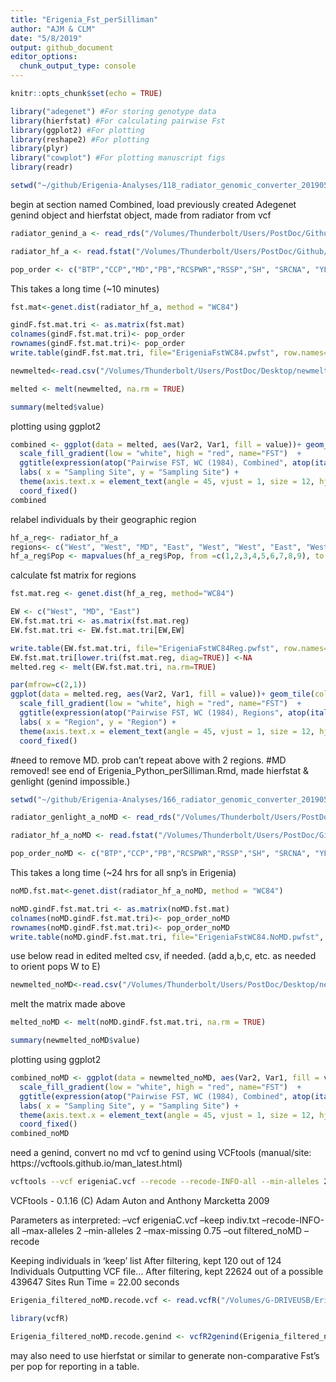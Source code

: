 ```yaml
---
title: "Erigenia_Fst_perSilliman"
author: "AJM & CLM"
date: "5/8/2019"
output: github_document
editor_options: 
  chunk_output_type: console
---
```


```r
knitr::opts_chunk$set(echo = TRUE)
```

```r
library("adegenet") #For storing genotype data
library(hierfstat) #For calculating pairwise Fst
library(ggplot2) #For plotting
library(reshape2) #For plotting
library(plyr)
library("cowplot") #For plotting manuscript figs
library(readr)
```
```r
setwd("~/github/Erigenia-Analyses/118_radiator_genomic_converter_20190508@1444")
```

begin at section named Combined, load previously created Adegenet genind object and hierfstat object, made from radiator from vcf

```r
radiator_genind_a <- read_rds("/Volumes/Thunderbolt/Users/PostDoc/Github/Erigenia-Analyses/118_radiator_genomic_converter_20190508@1444/radiator_genind_20190508@1445.RData")
```
```r
radiator_hf_a <- read.fstat("/Volumes/Thunderbolt/Users/PostDoc/Github/Erigenia-Analyses/a118_radiator_genomic_converter_20190508a1444/radiator_data_20190508a1444.dat", na.s = c("0","00","000","0000","00000","000000","NA"))
```
```r
pop_order <- c("BTP","CCP","MD","PB","RCSPWR","RSSP","SH", "SRCNA", "YF")
```
This takes a long time (~10 minutes)
```r
fst.mat<-genet.dist(radiator_hf_a, method = "WC84")
```
```r
gindF.fst.mat.tri <- as.matrix(fst.mat)
colnames(gindF.fst.mat.tri)<- pop_order
rownames(gindF.fst.mat.tri)<- pop_order
write.table(gindF.fst.mat.tri, file="ErigeniaFstWC84.pwfst", row.names=T,col.names=T)
```

```r
newmelted<-read.csv("/Volumes/Thunderbolt/Users/PostDoc/Desktop/newmelted.csv", sep=",", header=TRUE)
```

```r
melted <- melt(newmelted, na.rm = TRUE)
```
```r
summary(melted$value)
```
plotting using ggplot2
```r
combined <- ggplot(data = melted, aes(Var2, Var1, fill = value))+ geom_tile(color = "white")+ 
  scale_fill_gradient(low = "white", high = "red", name="FST")  +
  ggtitle(expression(atop("Pairwise FST, WC (1984), Combined", atop(italic("N = 124, L = 9,243"), ""))))+
  labs( x = "Sampling Site", y = "Sampling Site") + 
  theme(axis.text.x = element_text(angle = 45, vjust = 1, size = 12, hjust = 1),axis.text.y = element_text(size = 13)) + 
  coord_fixed()
combined
```
relabel individuals by their geographic region
```r
hf_a_reg<- radiator_hf_a
regions<- c("West", "West", "MD", "East", "West", "West", "East", "West", "East")
hf_a_reg$Pop <- mapvalues(hf_a_reg$Pop, from =c(1,2,3,4,5,6,7,8,9), to = regions)
```
calculate fst matrix for regions
```r
fst.mat.reg <- genet.dist(hf_a_reg, method="WC84")
```
```r
EW <- c("West", "MD", "East")
EW.fst.mat.tri <- as.matrix(fst.mat.reg)
EW.fst.mat.tri <- EW.fst.mat.tri[EW,EW]
```
```r
write.table(EW.fst.mat.tri, file="ErigeniaFstWC84Reg.pwfst", row.names=T, col.names=T)
EW.fst.mat.tri[lower.tri(fst.mat.reg, diag=TRUE)] <-NA
melted.reg <- melt(EW.fst.mat.tri, na.rm=TRUE)
```

```r
par(mfrow=c(2,1))
ggplot(data = melted.reg, aes(Var2, Var1, fill = value))+ geom_tile(color = "white")+ 
  scale_fill_gradient(low = "white", high = "red", name="FST")  +
  ggtitle(expression(atop("Pairwise FST, WC (1984), Regions", atop(italic("N = 124, L = 9,243"), ""))))+
  labs( x = "Region", y = "Region") + 
  theme(axis.text.x = element_text(angle = 45, vjust = 1, size = 12, hjust = 1),axis.text.y = element_text(size = 13)) + 
  coord_fixed()
```
#need to remove MD. prob can't repeat above with 2 regions. 
#MD removed! see end of Erigenia_Python_perSilliman.Rmd, made hierfstat & genlight (genind impossible.)
```r
setwd("~/github/Erigenia-Analyses/166_radiator_genomic_converter_20190513@1509")
```
```r
radiator_genlight_a_noMD <- read_rds("/Volumes/Thunderbolt/Users/PostDoc/Github/Erigenia-Analyses/a166_radiator_genomic_converter_20190513a1509/radiator_genlight_20190513a1614.RData")
```
```r
radiator_hf_a_noMD <- read.fstat("/Volumes/Thunderbolt/Users/PostDoc/Github/Erigenia-Analyses/a166_radiator_genomic_converter_20190513a1509/radiator_data_20190513a1509.dat", na.s = c("0","00","000","0000","00000","000000","NA"))
```
```r
pop_order_noMD <- c("BTP","CCP","PB","RCSPWR","RSSP","SH", "SRCNA", "YF")
```
This takes a long time (~24 hrs for all snp's in Erigenia)
```r
noMD.fst.mat<-genet.dist(radiator_hf_a_noMD, method = "WC84")
```
```r
noMD.gindF.fst.mat.tri <- as.matrix(noMD.fst.mat)
colnames(noMD.gindF.fst.mat.tri)<- pop_order_noMD
rownames(noMD.gindF.fst.mat.tri)<- pop_order_noMD
write.table(noMD.gindF.fst.mat.tri, file="ErigeniaFstWC84.NoMD.pwfst", row.names=T,col.names=T)
```
use below read in edited melted csv, if needed. (add a,b,c, etc. as needed to orient pops W to E)
```r
newmelted_noMD<-read.csv("/Volumes/Thunderbolt/Users/PostDoc/Desktop/newmelted_noMD.csv", sep=",", header=TRUE)
```
melt the matrix made above
```r
melted_noMD <- melt(noMD.gindF.fst.mat.tri, na.rm = TRUE)
```
```r
summary(newmelted_noMD$value)
```
plotting using ggplot2
```r
combined_noMD <- ggplot(data = newmelted_noMD, aes(Var2, Var1, fill = value))+ geom_tile(color = "white")+ 
  scale_fill_gradient(low = "white", high = "red", name="FST")  +
  ggtitle(expression(atop("Pairwise FST, WC (1984), Combined", atop(italic("N = 120, L = 220,427"), ""))))+
  labs( x = "Sampling Site", y = "Sampling Site") + 
  theme(axis.text.x = element_text(angle = 45, vjust = 1, size = 12, hjust = 1),axis.text.y = element_text(size = 13)) + 
  coord_fixed()
combined_noMD
```
need a genind, convert no md vcf to genind using VCFtools (manual/site: https://vcftools.github.io/man_latest.html)

```bash
vcftools --vcf erigeniaC.vcf --recode --recode-INFO-all --min-alleles 2 --max-alleles 2 --max-missing 0.75 --keep indiv.txt --out filtered_noMD
```
VCFtools - 0.1.16
(C) Adam Auton and Anthony Marcketta 2009

Parameters as interpreted:
	--vcf erigeniaC.vcf
	--keep indiv.txt
	--recode-INFO-all
	--max-alleles 2
	--min-alleles 2
	--max-missing 0.75
	--out filtered_noMD
	--recode

Keeping individuals in 'keep' list
After filtering, kept 120 out of 124 Individuals
Outputting VCF file...
After filtering, kept 22624 out of a possible 439647 Sites
Run Time = 22.00 seconds

```r
Erigenia_filtered_noMD.recode.vcf <- read.vcfR("/Volumes/G-DRIVEUSB/ErigeniaPEdataandruns/ErigeniaC/erigeniaC_outfiles/filtered_noMD.recode.vcf")
```
```r
library(vcfR)
```
```r
Erigenia_filtered_noMD.recode.genind <- vcfR2genind(Erigenia_filtered_noMD.recode.vcf)
```




may also need to use hierfstat or similar to generate non-comparative Fst's per pop for reporting in a table.



